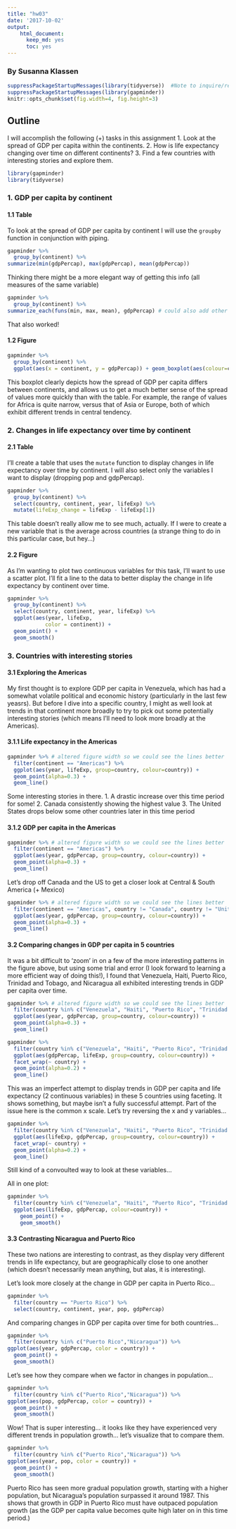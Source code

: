 ```yaml
---
title: "hw03"
date: '2017-10-02'
output: 
    html_document:
      keep_md: yes
      toc: yes
---
```


### By Susanna Klassen

```r
suppressPackageStartupMessages(library(tidyverse))  #Note to inquire/remind myself about the functionality of these options
suppressPackageStartupMessages(library(gapminder))
knitr::opts_chunk$set(fig.width=4, fig.height=3)
```


## Outline

I will accomplish the following (+) tasks in this assignment
1. Look at the spread of GDP per capita within the continents.
2. How is life expectancy changing over time on different continents?
3. Find a few countries with interesting stories and explore them.

```r
library(gapminder)
library(tidyverse)
```


### 1. GDP per capita by continent

#### 1.1 Table

To look at the spread of GDP per capita by continent I will use the `groupby` function in conjunction with piping.

```r
gapminder %>%
  group_by(continent) %>%
summarize(min(gdpPercap), max(gdpPercap), mean(gdpPercap)) 
```

Thinking there might be a more elegant way of getting this info (all measures of the same variable)

```r
gapminder %>%
  group_by(continent) %>%
summarize_each(funs(min, max, mean), gdpPercap) # could also add other variables here if I wanted these same stats for multiple variables
```
That also worked!

#### 1.2 Figure

```r
gapminder %>%
  group_by(continent) %>%
  ggplot(aes(x = continent, y = gdpPercap)) + geom_boxplot(aes(colour=continent))
```

This boxplot clearly depicts how the spread of GDP per capita differs between continents, and allows us to get a much better sense of the spread of values more quickly than with the table. For example, the range of values for Africa is quite narrow, versus that of Asia or Europe, both of which exhibit different trends in central tendency. 

### 2. Changes in life expectancy over time by continent

#### 2.1 Table

I'll create a table that uses the `mutate` function to display changes in life expectancy over time by continent. I will also select only the variables I want to display (dropping pop and gdpPercap).

```r
gapminder %>%
  group_by(continent) %>%
  select(country, continent, year, lifeExp) %>%
  mutate(lifeExp_change = lifeExp - lifeExp[1])
```

This table doesn't really allow me to see much, actually. If I were to create a new variable that is the average across countries (a strange thing to do in this particular case, but hey...)



#### 2.2 Figure

As I'm wanting to plot two continuous variables for this task, I'll want to use a scatter plot. I'll fit a line to the data to better display the change in life expectancy by continent over time. 

```r
gapminder %>%
  group_by(continent) %>%
  select(country, continent, year, lifeExp) %>%
  ggplot(aes(year, lifeExp,
            color = continent)) + 
  geom_point() +
  geom_smooth()
```


### 3. Countries with interesting stories

#### 3.1 Exploring the Americas

My first thought is to explore GDP per capita in Venezuela, which has had a somewhat volatile political and economic history (particularly in the last few yeasrs). But before I dive into a specific country, I might as well look at trends in that continent more broadly to try to pick out some potentially interesting stories (which means I'll need to look more broadly at the Americas).

#### 3.1.1 Life expectancy in the Americas


```r
gapminder %>% # altered figure width so we could see the lines better
  filter(continent == "Americas") %>%
  ggplot(aes(year, lifeExp, group=country, colour=country)) +
  geom_point(alpha=0.3) +
  geom_line()
```

Some interesting stories in there.
1. A drastic increase over this time period for some!
2. Canada consistently showing the highest value
3. The United States drops below some other countries later in this time period

#### 3.1.2 GDP per capita in the Americas

```r
gapminder %>% # altered figure width so we could see the lines better
  filter(continent == "Americas") %>%
  ggplot(aes(year, gdpPercap, group=country, colour=country)) +
  geom_point(alpha=0.3) +
  geom_line()
```

Let's drop off Canada and the US to get a closer look at Central & South America (+ Mexico)

```r
gapminder %>% # altered figure width so we could see the lines better
  filter(continent == "Americas", country != "Canada", country != "United States") %>%
  ggplot(aes(year, gdpPercap, group=country, colour=country)) +
  geom_point(alpha=0.3) +
  geom_line() 
```

#### 3.2 Comparing changes in GDP per capita in 5 countries

It was a bit difficult to 'zoom' in on a few of the more interesting patterns in the figure above, but using some trial and error (I look forward to learning a more efficient way of doing this!), I found that Venezuela, Haiti, Puerto Rico, Trinidad and Tobago, and Nicaragua all exhibited interesting trends in GDP per capita over time. 

```r
gapminder %>% # altered figure width so we could see the lines better
  filter(country %in% c("Venezuela", "Haiti", "Puerto Rico", "Trinidad and Tobago", "Nicaragua")) %>%
  ggplot(aes(year, gdpPercap, group=country, colour=country)) +
  geom_point(alpha=0.3) +
  geom_line() 
```


```r
gapminder %>% 
  filter(country %in% c("Venezuela", "Haiti", "Puerto Rico", "Trinidad and Tobago", "Nicaragua")) %>% 
  ggplot(aes(gdpPercap, lifeExp, group=country, colour=country)) +
  facet_wrap(~ country) +
  geom_point(alpha=0.2) +
  geom_line()
```
This was an imperfect attempt to display trends in GDP per capita and life expectancy (2 continuous variables) in these 5 countries using faceting. It shows something, but maybe isn't a fully successful attempt. Part of the issue here is the common x scale. Let's try reversing the x and y variables...

```r
gapminder %>% 
  filter(country %in% c("Venezuela", "Haiti", "Puerto Rico", "Trinidad and Tobago", "Nicaragua")) %>% 
  ggplot(aes(lifeExp, gdpPercap, group=country, colour=country)) +
  facet_wrap(~ country) +
  geom_point(alpha=0.2) +
  geom_line()
```

Still kind of a convoulted way to look at these variables...

All in one plot:

```r
gapminder %>% 
  filter(country %in% c("Venezuela", "Haiti", "Puerto Rico", "Trinidad and Tobago", "Nicaragua")) %>% 
  ggplot(aes(lifeExp, gdpPercap, colour=country)) +
    geom_point() +
    geom_smooth()
```

#### 3.3 Contrasting Nicaragua and Puerto Rico

These two nations are interesting to contrast, as they display very different trends in life expectancy, but are geographically close to one another (which doesn't necessarily mean anything, but alas, it is interesting).

Let's look more closely at the change in GDP per capita in Puerto Rico...

```r
gapminder %>%
  filter(country == "Puerto Rico") %>% 
  select(country, continent, year, pop, gdpPercap)
```

And comparing changes in GDP per capita over time for both countries...

```r
gapminder %>% 
  filter(country %in% c("Puerto Rico","Nicaragua")) %>% 
ggplot(aes(year, gdpPercap, color = country)) + 
  geom_point() +
  geom_smooth()
```

Let's see how they compare when we factor in changes in population...

```r
gapminder %>% 
  filter(country %in% c("Puerto Rico","Nicaragua")) %>% 
ggplot(aes(pop, gdpPercap, color = country)) + 
  geom_point() +
  geom_smooth()
```

Wow! That is super interesting... it looks like they have experienced very different trends in population growth... let's visualize that to compare them.

```r
gapminder %>% 
  filter(country %in% c("Puerto Rico","Nicaragua")) %>% 
ggplot(aes(year, pop, color = country)) + 
  geom_point() +
  geom_smooth()
```

Puerto Rico has seen more gradual population growth, starting with a higher population, but Nicaragua's population surpassed it around 1987. This shows that growth in GDP in Puerto Rico must have outpaced population growth (as the GDP per capita value becomes quite high later on in this time period.)



